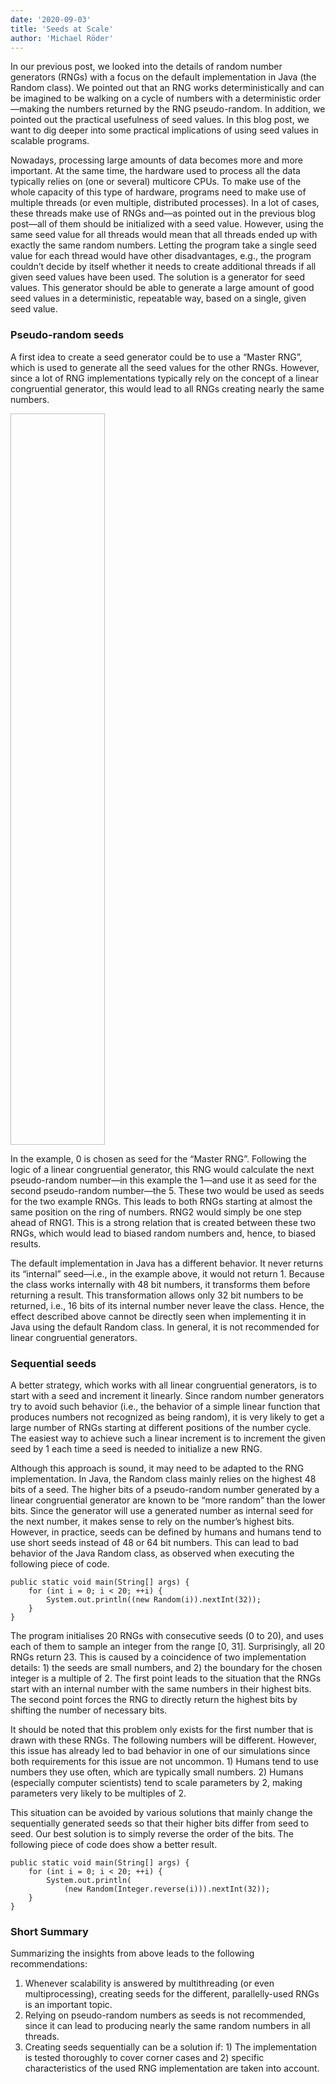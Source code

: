 ```yaml
---
date: '2020-09-03'
title: 'Seeds at Scale'
author: 'Michael Röder'
---
```


In our previous post, we looked into the details of random number generators (RNGs) with a focus on the default implementation in Java (the Random class). We pointed out that an RNG works deterministically and can be imagined to be walking on a cycle of numbers with a deterministic order—making the numbers returned by the RNG pseudo-random. In addition, we pointed out the practical usefulness of seed values. In this blog post, we want to dig deeper into some practical implications of using seed values in scalable programs.

Nowadays, processing large amounts of data becomes more and more important. At the same time, the hardware used to process all the data typically relies on (one or several) multicore CPUs. To make use of the whole capacity of this type of hardware, programs need to make use of multiple threads (or even multiple, distributed processes). In a lot of cases, these threads make use of RNGs and—as pointed out in the previous blog post—all of them should be initialized with a seed value. However, using the same seed value for all threads would mean that all threads ended up with exactly the same random numbers. Letting the program take a single seed value for each thread would have other disadvantages, e.g., the program couldn’t  decide by itself whether it needs to create additional threads if all given seed values have been used. The solution is a generator for seed values. This generator should be able to generate a large amount of good seed values in a deterministic, repeatable way, based on a single, given seed value.

### Pseudo-random seeds

A first idea to create a seed generator could be to use a “Master RNG”, which is used to generate all the seed values for the other RNGs. However, since a lot of RNG implementations typically rely on the concept of a linear congruential generator, this would lead to all RNGs creating nearly the same numbers.

<Image filename='javanumbers2.png' style="align:center; height: 30%; width: 30%;"/>

In the example, 0 is chosen as seed for the “Master RNG”. Following the logic of a linear congruential generator, this RNG would calculate the next pseudo-random number—in this example the 1—and use it as seed for the second pseudo-random number―the 5. These two would be used as seeds for the two example RNGs. This leads to both RNGs starting at almost the same position on the ring of numbers. RNG2 would simply be one step ahead of RNG1. This is a strong relation that is created between these two RNGs, which would lead to biased random numbers and, hence, to biased results. 

The default implementation in Java has a different behavior. It never returns its “internal” seed—i.e., in the example above, it would not return 1. Because the class works internally with 48 bit numbers, it transforms them before returning a result. This transformation allows only 32 bit numbers to be returned, i.e., 16 bits of its internal number never leave the class. Hence, the effect described above cannot be directly seen when implementing it in Java using the default Random class. In general, it is not recommended for linear congruential generators.

### Sequential seeds

A better strategy, which works with all linear congruential generators, is to start with a seed and increment it linearly. Since random number generators try to avoid such behavior (i.e., the behavior of a simple linear function that produces numbers not recognized as being random), it is very likely to get a large number of RNGs starting at different positions of the number cycle. The easiest way to achieve such a linear increment is to increment the given seed by 1 each time a seed is needed to initialize a new RNG. 

Although this approach is sound, it may need to be adapted to the RNG implementation. In Java, the Random class mainly relies on the highest 48 bits of a seed. The higher bits of a pseudo-random number generated by a linear congruential generator are known to be “more random” than the lower bits. Since the generator will use a generated number as internal seed for the next number, it makes sense to rely on the number’s highest bits. However, in practice, seeds can be defined by humans and humans tend to use short seeds instead of 48 or 64 bit numbers. This can lead to bad behavior of the Java Random class, as observed when executing the following piece of code.


    public static void main(String[] args) {
        for (int i = 0; i < 20; ++i) {
            System.out.println((new Random(i)).nextInt(32));
        }
    }


The program initialises 20 RNGs with consecutive seeds (0 to 20), and uses each of them to sample an integer from the range [0, 31]. Surprisingly, all 20 RNGs return 23. This is caused by a coincidence of two implementation details: 1) the seeds are small numbers, and 2) the boundary for the chosen integer is a multiple of 2. The first point leads to the situation that the RNGs start with an internal number with the same numbers in their highest bits. The second point forces the RNG to directly return the highest bits by shifting the number of necessary bits. 

It should be noted that this problem only exists for the first number that is drawn with these RNGs. The following numbers will be different. However, this issue has already led to bad behavior in one of our simulations since both requirements for this issue are not uncommon. 1) Humans tend to use numbers they use often, which are typically small numbers. 2) Humans (especially computer scientists) tend to scale parameters by 2, making parameters very likely to be multiples of 2.

This situation can be avoided by various solutions that mainly change the sequentially generated seeds so that their higher bits differ from seed to seed. Our best solution is to simply reverse the order of the bits. The following piece of code does show a better result.


    public static void main(String[] args) {
        for (int i = 0; i < 20; ++i) {
            System.out.println(
                (new Random(Integer.reverse(i))).nextInt(32));
        }
    }


### Short Summary
Summarizing the insights from above leads to the following recommendations:
1. Whenever scalability is answered by multithreading (or even multiprocessing), creating seeds for the different, parallelly-used RNGs is an important topic. 
2. Relying on pseudo-random numbers as seeds is not recommended, since it can lead to producing nearly the same random numbers in all threads.
3. Creating seeds sequentially can be a solution if: 1) The implementation is tested thoroughly to cover corner cases and 2) specific characteristics of the used RNG implementation are taken into account.

